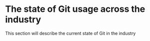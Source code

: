 # The state of Git usage across the industry

This section will describe the current state of Git in the industry